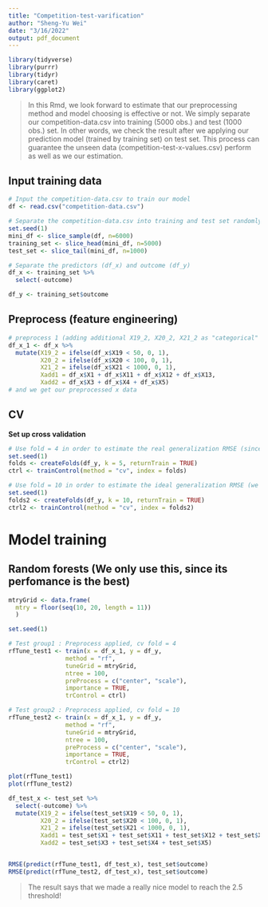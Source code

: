 ```yaml
---
title: "Competition-test-varification"
author: "Sheng-Yu Wei"
date: "3/16/2022"
output: pdf_document
---
```


```r
library(tidyverse)
library(purrr)
library(tidyr)
library(caret)
library(ggplot2)
```
> In this Rmd, we look forward to estimate that our preprocessing method and model choosing is effective or not. We simply separate our competition-data.csv into training (5000 obs.) and test (1000 obs.) set. In other words, we check the result after we applying our prediction model (trained by training set) on test set. This process can guarantee the unseen data (competition-test-x-values.csv) perform as well as we our estimation.

## Input training data
```r
# Input the competition-data.csv to train our model
df <- read.csv("competition-data.csv")
```

```r
# Separate the competition-data.csv into training and test set randomly
set.seed(1)
mini_df <- slice_sample(df, n=6000)
training_set <- slice_head(mini_df, n=5000)
test_set <- slice_tail(mini_df, n=1000)

# Separate the predictors (df_x) and outcome (df_y)
df_x <- training_set %>%
  select(-outcome)

df_y <- training_set$outcome
```


## Preprocess (feature engineering)

```r
# preprocess 1 (adding additional X19_2, X20_2, X21_2 as "categorical" variables, which 0 represents smaller than threshold, and 1 represents larger)
df_x_1 <- df_x %>%
  mutate(X19_2 = ifelse(df_x$X19 < 50, 0, 1), 
         X20_2 = ifelse(df_x$X20 < 100, 0, 1), 
         X21_2 = ifelse(df_x$X21 < 1000, 0, 1),
         Xadd1 = df_x$X1 + df_x$X11 + df_x$X12 + df_x$X13,
         Xadd2 = df_x$X3 + df_x$X4 + df_x$X5)
# and we get our preprocessed x data
```

## CV

**Set up cross validation**
```r
# Use fold = 4 in order to estimate the real generalization RMSE (since we use 6k training data to predict 2k test-x-values = 3:1)
set.seed(1)
folds <- createFolds(df_y, k = 5, returnTrain = TRUE)
ctrl <- trainControl(method = "cv", index = folds)
```

```r
# Use fold = 10 in order to estimate the ideal generalization RMSE (we probably might not get this good)
set.seed(1)
folds2 <- createFolds(df_y, k = 10, returnTrain = TRUE)
ctrl2 <- trainControl(method = "cv", index = folds2)
```

# Model training

## Random forests (We only use this, since its perfomance is the best)

```r
mtryGrid <- data.frame(
  mtry = floor(seq(10, 20, length = 11))
  )
```

```r
set.seed(1)

# Test group1 : Preprocess applied, cv fold = 4
rfTune_test1 <- train(x = df_x_1, y = df_y,
                method = "rf",
                tuneGrid = mtryGrid,
                ntree = 100,
                preProcess = c("center", "scale"),
                importance = TRUE,
                trControl = ctrl)

# Test group2 : Preprocess applied, cv fold = 10
rfTune_test2 <- train(x = df_x_1, y = df_y,
                method = "rf",
                tuneGrid = mtryGrid,
                ntree = 100,
                preProcess = c("center", "scale"),
                importance = TRUE,
                trControl = ctrl2)
```

```r
plot(rfTune_test1)
plot(rfTune_test2)
```
```r
df_test_x <- test_set %>%
  select(-outcome) %>%
  mutate(X19_2 = ifelse(test_set$X19 < 50, 0, 1), 
         X20_2 = ifelse(test_set$X20 < 100, 0, 1), 
         X21_2 = ifelse(test_set$X21 < 1000, 0, 1),
         Xadd1 = test_set$X1 + test_set$X11 + test_set$X12 + test_set$X13,
         Xadd2 = test_set$X3 + test_set$X4 + test_set$X5)


RMSE(predict(rfTune_test1, df_test_x), test_set$outcome)
RMSE(predict(rfTune_test2, df_test_x), test_set$outcome)
```

> The result says that we made a really nice model to reach the 2.5 threshold!
















